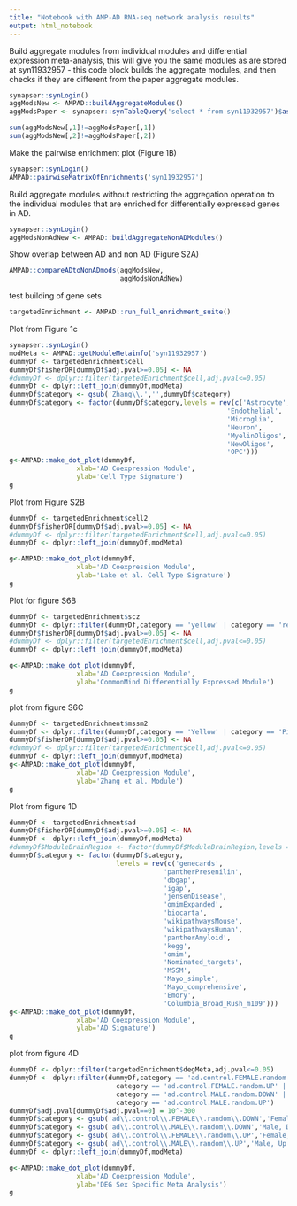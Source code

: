 ```yaml
---
title: "Notebook with AMP-AD RNA-seq network analysis results"
output: html_notebook
---
```


Build aggregate modules from individual modules and differential expression meta-analysis, this will give you the same modules as are stored at syn11932957 - this code block builds the aggregate modules, and then checks if they are different from the paper aggregate modules.

```r
synapser::synLogin()
aggModsNew <- AMPAD::buildAggregateModules()
aggModsPaper <- synapser::synTableQuery('select * from syn11932957')$asDataFrame()[,-c(1,2)]

sum(aggModsNew[,1]!=aggModsPaper[,1])
sum(aggModsNew[,2]!=aggModsPaper[,2])
```


Make the pairwise enrichment plot (Figure 1B)

```r
synapser::synLogin()
AMPAD::pairwiseMatrixOfEnrichments('syn11932957')
```


Build aggregate modules without restricting the aggregation operation to the individual modules that are enriched for differentially expressed genes in AD.

```r
synapser::synLogin()
aggModsNonAdNew <- AMPAD::buildAggregateNonADModules()

```

Show overlap between AD and non AD (Figure S2A)
```r
AMPAD::compareADtoNonADmods(aggModsNew,
                            aggModsNonAdNew)

```


test building of gene sets

```r
targetedEnrichment <- AMPAD::run_full_enrichment_suite()
```

Plot from Figure 1c
```r
synapser::synLogin()
modMeta <- AMPAD::getModuleMetainfo('syn11932957')
dummyDf <- targetedEnrichment$cell
dummyDf$fisherOR[dummyDf$adj.pval>=0.05] <- NA
#dummyDf <- dplyr::filter(targetedEnrichment$cell,adj.pval<=0.05)
dummyDf <- dplyr::left_join(dummyDf,modMeta)
dummyDf$category <- gsub('Zhang\\.','',dummyDf$category)
dummyDf$category <- factor(dummyDf$category,levels = rev(c('Astrocyte',
                                                       'Endothelial',
                                                       'Microglia',
                                                       'Neuron',
                                                       'MyelinOligos',
                                                       'NewOligos',
                                                       'OPC')))
g<-AMPAD::make_dot_plot(dummyDf,
                 xlab='AD Coexpression Module',
                 ylab='Cell Type Signature')
g
```

Plot from Figure S2B

```r
dummyDf <- targetedEnrichment$cell2
dummyDf$fisherOR[dummyDf$adj.pval>=0.05] <- NA
#dummyDf <- dplyr::filter(targetedEnrichment$cell,adj.pval<=0.05)
dummyDf <- dplyr::left_join(dummyDf,modMeta)

g<-AMPAD::make_dot_plot(dummyDf,
                 xlab='AD Coexpression Module',
                 ylab='Lake et al. Cell Type Signature')
g
```

Plot for figure S6B

```r
dummyDf <- targetedEnrichment$scz
dummyDf <- dplyr::filter(dummyDf,category == 'yellow' | category == 'red' | category == 'blue' | category == 'lightyellow' | category == 'greenyellow' | category == 'cyan' | category == 'grey60')
dummyDf$fisherOR[dummyDf$adj.pval>=0.05] <- NA
#dummyDf <- dplyr::filter(targetedEnrichment$cell,adj.pval<=0.05)
dummyDf <- dplyr::left_join(dummyDf,modMeta)

g<-AMPAD::make_dot_plot(dummyDf,
                 xlab='AD Coexpression Module',
                 ylab='CommonMind Differentially Expressed Module')
g
```

plot from figure S6C


```r
dummyDf <- targetedEnrichment$mssm2
dummyDf <- dplyr::filter(dummyDf,category == 'Yellow' | category == 'Pink' | category == 'Gray.1' | category == 'Seashell' | category == 'Red.3' | category == 'Green.yellow' | category == 'Red' | category == 'Gold.2' | category == 'Tan' | category == 'Gold.3' | category == 'Light.yellow' | category == 'Brown.2' | category == 'Dark.cyan' | category == 'Khaki' | category == 'Grey.60' | category == 'Purple' | category == 'Green.4' | category == 'Honey.dew' | category == 'Red.2' | category == 'Beige')
dummyDf$fisherOR[dummyDf$adj.pval>=0.05] <- NA
#dummyDf <- dplyr::filter(targetedEnrichment$cell,adj.pval<=0.05)
dummyDf <- dplyr::left_join(dummyDf,modMeta)
g<-AMPAD::make_dot_plot(dummyDf,
                 xlab='AD Coexpression Module',
                 ylab='Zhang et al. Module')
g
```

Plot from figure 1D

```r
dummyDf <- targetedEnrichment$ad
dummyDf$fisherOR[dummyDf$adj.pval>=0.05] <- NA
dummyDf <- dplyr::left_join(dummyDf,modMeta)
#dummyDf$ModuleBrainRegion <- factor(dummyDf$ModuleBrainRegion,levels = unique(dummyDf$ModuleBrainRegion))
dummyDf$category <- factor(dummyDf$category,
                           levels = rev(c('genecards',
                                       'pantherPresenilin',
                                       'dbgap',
                                       'igap',
                                       'jensenDisease',
                                       'omimExpanded',
                                       'biocarta',
                                       'wikipathwaysMouse',
                                       'wikipathwaysHuman',
                                       'pantherAmyloid',
                                       'kegg',                                       
                                       'omim',
                                       'Nominated_targets',
                                       'MSSM',
                                       'Mayo_simple',
                                       'Mayo_comprehensive',
                                       'Emory',
                                       'Columbia_Broad_Rush_m109')))
g<-AMPAD::make_dot_plot(dummyDf,
                 xlab='AD Coexpression Module',
                 ylab='AD Signature')
g

```

plot from figure 4D

```r
dummyDf <- dplyr::filter(targetedEnrichment$degMeta,adj.pval<=0.05)
dummyDf <- dplyr::filter(dummyDf,category == 'ad.control.FEMALE.random.DOWN' |
                           category == 'ad.control.FEMALE.random.UP' | 
                           category == 'ad.control.MALE.random.DOWN' | 
                           category == 'ad.control.MALE.random.UP')
dummyDf$adj.pval[dummyDf$adj.pval==0] = 10^-300
dummyDf$category <- gsub('ad\\.control\\.FEMALE\\.random\\.DOWN','Female, Down',dummyDf$category)
dummyDf$category <- gsub('ad\\.control\\.MALE\\.random\\.DOWN','Male, Down',dummyDf$category)
dummyDf$category <- gsub('ad\\.control\\.FEMALE\\.random\\.UP','Female, Up',dummyDf$category)
dummyDf$category <- gsub('ad\\.control\\.MALE\\.random\\.UP','Male, Up',dummyDf$category)
dummyDf <- dplyr::left_join(dummyDf,modMeta)

g<-AMPAD::make_dot_plot(dummyDf,
                 xlab='AD Coexpression Module',
                 ylab='DEG Sex Specific Meta Analysis')
g

```


